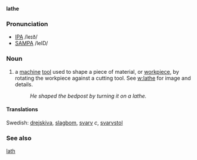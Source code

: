 '''lathe'''

=== Pronunciation ===
*[[w:IPA|IPA]] /leɪð/
*[[w:SAMPA|SAMPA]] /leID/

=== Noun ===
# a [[machine]] [[tool]] used to shape a piece of material, or [[workpiece]], by rotating the workpiece against a cutting tool.  See [[w:lathe]] for image and details.
#: ''He shaped the bedpost by turning it on a lathe.''

==== Translations ====
Swedish: [[drejskiva]], [[slagbom]], [[svarv]] ''c'', [[svarvstol]]

=== See also ===
[[lath]]